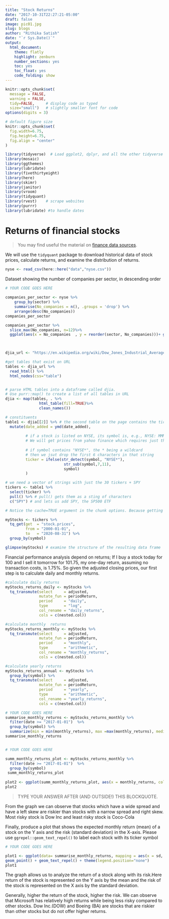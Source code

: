 ```yaml
---
title: "Stock Returns"
date: "2017-10-31T22:27:21-05:00"
draft: false
image: pic01.jpg
slug: blogs
author: "Rithika Satish"
date: "`r Sys.Date()`"
output:
  html_document:
    theme: flatly
    highlight: zenburn
    number_sections: yes
    toc: yes
    toc_float: yes
    code_folding: show
---
```



```r
knitr::opts_chunk$set(
  message = FALSE, 
  warning = FALSE, 
  tidy=FALSE,     # display code as typed
  size="small")   # slightly smaller font for code
options(digits = 3)

# default figure size
knitr::opts_chunk$set(
  fig.width=6.75, 
  fig.height=6.75,
  fig.align = "center"
)
```


```r
library(tidyverse)  # Load ggplot2, dplyr, and all the other tidyverse packages
library(mosaic)
library(ggthemes)
library(lubridate)
library(fivethirtyeight)
library(here)
library(skimr)
library(janitor)
library(vroom)
library(tidyquant)
library(rvest)    # scrape websites
library(purrr)  
library(lubridate) #to handle dates
```


# Returns of financial stocks


> You may find useful the material on [finance data sources](https://mfa2021.netlify.app/reference/finance_data/). 

We will use the `tidyquant` package to download historical data of stock prices, calculate returns, and examine the distribution of returns. 



```r
nyse <- read_csv(here::here("data","nyse.csv"))

```

Dataset showing the number of companies per sector, in descending order

```r

# YOUR CODE GOES HERE
 
companies_per_sector <- nyse %>%
	group_by(sector) %>%
	summarise(No_companies = n(), .groups = 'drop') %>%
	arrange(desc(No_companies))
companies_per_sector

companies_per_sector %>%
  slice_max(No_companies, n=12)%>%
  ggplot(aes(x = No_companies  , y = reorder(sector, No_companies)))+ geom_col() 

 

```


```r

djia_url <- "https://en.wikipedia.org/wiki/Dow_Jones_Industrial_Average"

#get tables that exist on URL
tables <- djia_url %>% 
  read_html() %>% 
  html_nodes(css="table")


# parse HTML tables into a dataframe called djia. 
# Use purr::map() to create a list of all tables in URL
djia <- map(tables, . %>% 
               html_table(fill=TRUE)%>% 
               clean_names())

# constituents
table1 <- djia[[2]] %>% # the second table on the page contains the ticker symbols
  mutate(date_added = ymd(date_added),
         
         # if a stock is listed on NYSE, its symbol is, e.g., NYSE: MMM
         # We will get prices from yahoo finance which requires just the ticker
         
         # if symbol contains "NYSE*", the * being a wildcard
         # then we jsut drop the first 6 characters in that string
         ticker = ifelse(str_detect(symbol, "NYSE*"),
                          str_sub(symbol,7,11),
                          symbol)
         )

# we need a vector of strings with just the 30 tickers + SPY
tickers <- table1 %>% 
  select(ticker) %>% 
  pull() %>% # pull() gets them as a sting of characters
  c("SPY") # and lets us add SPY, the SP500 ETF

```




```r
# Notice the cache=TRUE argument in the chunk options. Because getting data is time consuming, # cache=TRUE means that once it downloads data, the chunk will not run again next time you knit your Rmd

myStocks <- tickers %>% 
  tq_get(get  = "stock.prices",
         from = "2000-01-01",
         to   = "2020-08-31") %>%
  group_by(symbol) 

glimpse(myStocks) # examine the structure of the resulting data frame
```

Financial performance analysis depend on returns; If I buy a stock today for 100 and I sell it tomorrow for 101.75, my one-day return, assuming no transaction costs, is 1.75%. So given the adjusted closing prices, our first step is to calculate daily and monthly returns.


```r
#calculate daily returns
myStocks_returns_daily <- myStocks %>%
  tq_transmute(select     = adjusted, 
               mutate_fun = periodReturn, 
               period     = "daily", 
               type       = "log",
               col_rename = "daily_returns",
               cols = c(nested.col))  

#calculate monthly  returns
myStocks_returns_monthly <- myStocks %>%
  tq_transmute(select     = adjusted, 
               mutate_fun = periodReturn, 
               period     = "monthly", 
               type       = "arithmetic",
               col_rename = "monthly_returns",
               cols = c(nested.col)) 

#calculate yearly returns
myStocks_returns_annual <- myStocks %>%
  group_by(symbol) %>%
  tq_transmute(select     = adjusted, 
               mutate_fun = periodReturn, 
               period     = "yearly", 
               type       = "arithmetic",
               col_rename = "yearly_returns",
               cols = c(nested.col))
```


```r

# YOUR CODE GOES HERE
summarise_monthly_returns <- myStocks_returns_monthly %>%
  filter(date >= "2017-01-01")  %>%
  group_by(symbol) %>%
  summarize(min = min(monthly_returns), max =max(monthly_returns), median =median(monthly_returns), mean= mean(monthly_returns), sd=sd(monthly_returns), .groups = 'drop')
summarise_monthly_returns



```

```r

# YOUR CODE GOES HERE

summ_monthly_returns_plot <- myStocks_returns_monthly %>%
  filter(date >= "2017-01-01")  %>%
  group_by(symbol) 
 summ_monthly_returns_plot  
 
plot2 <- ggplot(summ_monthly_returns_plot, aes(x = monthly_returns, color = symbol))+ geom_density() 
plot2

```


> TYPE YOUR ANSWER AFTER (AND OUTSIDE!) THIS BLOCKQUOTE.

From the graph we can observe that stocks which have a wide spread and have a left skew are riskier than stocks with a narrow spread and right skew. Most risky stock is Dow Inc and least risky stock is Coco-Cola

Finally, produce a plot that shows the expected monthly return (mean) of a stock on the Y axis and the risk (standard deviation) in the X-axis. Please use `ggrepel::geom_text_repel()` to label each stock with its ticker symbol

```r
# YOUR CODE GOES HERE

plot1 <- ggplot(data= summarise_monthly_returns, mapping = aes(x = sd, y = mean, color = symbol, label= symbol)) +
geom_point() + geom_text_repel() + theme(legend.position="none")
plot1
```

The graph allows us to analyze the return of a stock along with its risk.Here return of the stock is represented on the Y axis by the mean and the risk of the stock is represented on the X axis by the standard deviation. 

Generally, higher the return of the stock, higher the risk. We can observe that Microsoft has relatively high returns while being less risky compared to other stocks. Dow Inc.(DOW) and Boeing (BA) are stocks that are riskier than other stocks but do not offer higher returns. 


